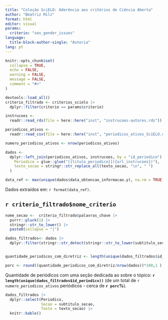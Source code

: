 ```yaml
---
title: "Coleção SciELO: Aderência aos critérios de Ciência Aberta"
author: "Beatriz Milz"
format: html
editor: visual
params:
  criterio: "sex_gender_issues"
language: 
  title-block-author-single: "Autoria"  
lang: pt
---
```


```r
knitr::opts_chunk$set(
  collapse = TRUE,
  echo = FALSE,
  warning = FALSE,
  message = FALSE,
  comment = "#>"
)
```

```r
devtools::load_all()
criterio_filtrado <- criterios_scielo |> 
  dplyr::filter(criterio == params$criterio)
```

```r
instrucoes <-
  readr::read_rds(file = here::here("inst", "instrucoes-autores.rds"))

periodicos_ativos <-
  readr::read_csv(file = here::here("inst", "periodicos_ativos_SciELO.csv"))

numero_periodicos_ativos <- nrow(periodicos_ativos)

dados <-
  dplyr::left_join(periodicos_ativos, instrucoes, by = "id_periodico") |>  dplyr::mutate(
    Periodico = glue::glue("[{titulo_periodico}]({url_instrucoes})"),
    texto_secao = stringr::str_replace_all(texto_secao, "\n", " ")
  ) 

data_ref <- max(unique(dados$data_obtencao_informacao.y), na.rm = TRUE)
```

Dados extraídos em: `r format(data_ref)`.

## `r criterio_filtrado$nome_criterio`

```r

nome_secao <-  criterio_filtrado$palavras_chave |>
  purrr::pluck(1) |>
  stringr::str_to_lower() |>
  paste0(collapse = "|")

dados_filtrados<- dados |>
  dplyr::filter(stringr::str_detect(stringr::str_to_lower(subtitulo_secao), nome_secao))


quantidade_periodicos_com_diretriz <- length(unique(dados_filtrados$id_periodico))

porc <- round((quantidade_periodicos_com_diretriz/nrow(dados))*100,1 )
```

Quantidade de periódicos com uma seção dedicada ao sobre o tópico: **`r length(unique(dados_filtrados$id_periodico))`** (de um total de `r numero_periodicos_ativos` periódicos - cerca de **`r porc`%**).

```r
dados_filtrados |> 
  dplyr::select(Periodico, 
                Secao = subtitulo_secao,
                Texto = texto_secao) |> 
  knitr::kable()
```
